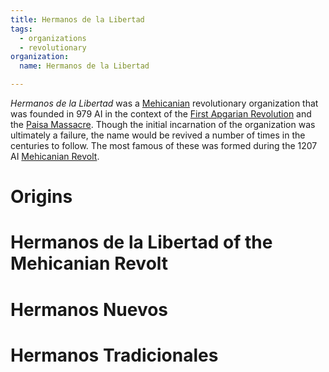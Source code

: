 ```yaml
---
title: Hermanos de la Libertad
tags:
  - organizations
  - revolutionary
organization:
  name: Hermanos de la Libertad

---
```


<Stub />

*Hermanos de la Libertad* was a [Mehicanian](/world/locations/mehicania) revolutionary
organization that was founded in 979 AI in the context of the
[First Apgarian Revolution](/world/events/first-apgarian-revolution) and the
[Paisa Massacre](/world/events/paisa-massacre). Though the initial incarnation of the
organization was ultimately a failure, the name would be revived a number of
times in the centuries to follow. The most famous of these was formed during the
1207 AI [Mehicanian Revolt](/world/events/mehicanian-revolt).

# Origins

# Hermanos de la Libertad of the Mehicanian Revolt

# Hermanos Nuevos

# Hermanos Tradicionales
